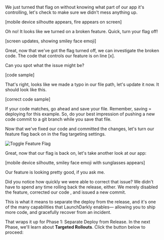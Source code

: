 We just turned that flag on without knowing what part of our app it's controlling, let's check to make sure we didn't mess anything up.

[mobile device silhoutte appears, fire appears on screen]

Oh no! It looks like we turned on a broken feature. Quick, turn your flag off!

[screen updates, showing smiley face emoji]

Great, now that we've got the flag turned off, we can investigate the broken code. The code that controls our feature is on line [x].

Can you spot what the issue might be?

[code sample]

That's right, looks like we made a typo in our file path, let's update it now. It should look like this.

[correct code sample]

If your code matches, go ahead and save your file. Remember, saving = deploying for this example. So, do your best impression of pushing a new code commit to a git branch while you save that file.

Now that we've fixed our code and committed the changes, let's turn our feature flag back on in the flag targeting settings.

![Toggle Feature Flag](/images/toggle-flag.gif)

Great, now that our flag is back on, let's take another look at our app:

[mobile device silhoutte, smiley face emoji with sunglasses appears]

Our feature is looking pretty good, if you ask me. 

Did you notice how quickly we were able to correct that issue? We didn't have to spend any time rolling back the release, either. We merely disabled the feature, corrected our code , and issued a new commit.

This is what it means to separate the deploy from the release, and it's one of the many capabilities that LaunchDarkly enables— allowing you to ship more code, and gracefully recover from an incident.

That wraps it up for Phase 1: Separate Deploy from Release. In the next Phase, we'll learn about **Targeted Rollouts**. Click the button below to proceed: